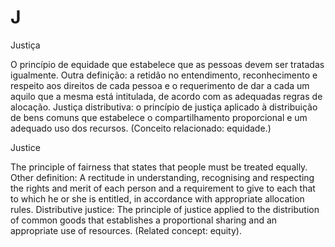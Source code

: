 # J {-}

Justiça

O princípio de equidade que estabelece que as pessoas devem ser tratadas igualmente. Outra definição: a retidão no entendimento, reconhecimento e respeito aos direitos de cada pessoa e o requerimento de dar a cada um aquilo que a mesma está intitulada, de acordo com as adequadas regras de alocação. Justiça distributiva: o princípio de justiça aplicado à distribuição de bens comuns que estabelece o compartilhamento proporcional e um adequado uso dos recursos. (Conceito relacionado: equidade.)

Justice

The principle of fairness that states that people must be treated equally. Other definition: A rectitude in understanding, recognising and respecting the rights and merit of each person and a requirement to give to each that to which he or she is entitled, in accordance with appropriate allocation rules. Distributive justice: The principle of justice applied to the distribution of common goods that establishes a proportional sharing and an appropriate use of resources. (Related concept: equity).

